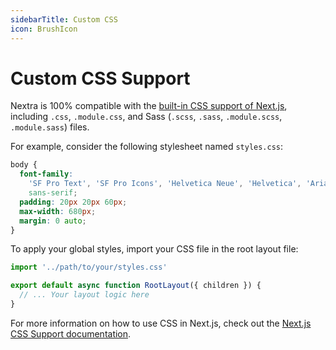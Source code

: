 ```yaml
---
sidebarTitle: Custom CSS
icon: BrushIcon
---
```


# Custom CSS Support

Nextra is 100% compatible with the
[built-in CSS support of Next.js](https://nextjs.org/docs/app/getting-started/css),
including `.css`, `.module.css`, and Sass (`.scss`, `.sass`, `.module.scss`,
`.module.sass`) files.

For example, consider the following stylesheet named `styles.css`:

```css filename="styles.css"
body {
  font-family:
    'SF Pro Text', 'SF Pro Icons', 'Helvetica Neue', 'Helvetica', 'Arial',
    sans-serif;
  padding: 20px 20px 60px;
  max-width: 680px;
  margin: 0 auto;
}
```

To apply your global styles, import your CSS file in the root layout file:

```jsx filename="app/layout.jsx"
import '../path/to/your/styles.css'

export default async function RootLayout({ children }) {
  // ... Your layout logic here
}
```

For more information on how to use CSS in Next.js, check out the
[Next.js CSS Support documentation](https://nextjs.org/docs/app/getting-started/css).
